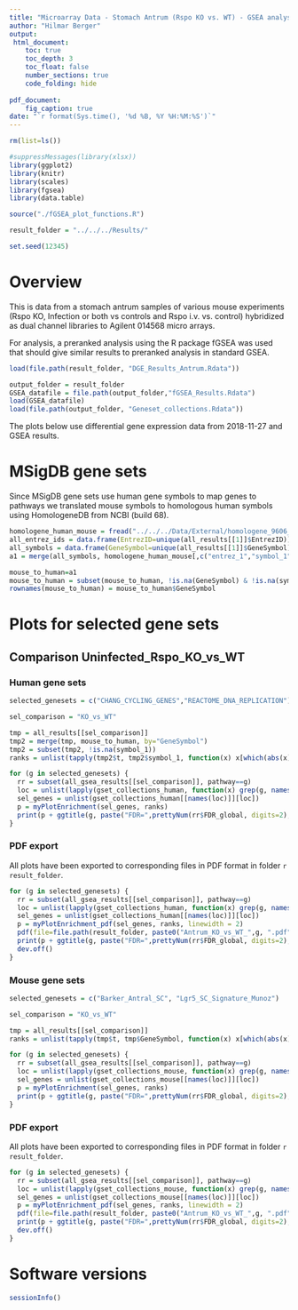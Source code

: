 ```yaml
---
title: "Microarray Data - Stomach Antrum (Rspo KO vs. WT) - GSEA analysis on DGE results - Plots"
author: "Hilmar Berger"
output: 
 html_document:
    toc: true
    toc_depth: 3
    toc_float: false
    number_sections: true
    code_folding: hide
    
pdf_document:
    fig_caption: true
date: "`r format(Sys.time(), '%d %B, %Y %H:%M:%S')`"
---
```


```r
rm(list=ls())

#suppressMessages(library(xlsx))
library(ggplot2)
library(knitr)
library(scales)
library(fgsea)
library(data.table)

source("./fGSEA_plot_functions.R")

result_folder = "../../../Results/"

set.seed(12345)
```


# Overview

This is data from a stomach antrum samples of various mouse experiments (Rspo KO, Infection or both vs controls and Rspo i.v. vs. control) hybridized as dual channel libraries to Agilent 014568 micro arrays. 

For analysis, a preranked analysis using the R package fGSEA was used that should give similar results to preranked analysis in standard GSEA. 


```r
load(file.path(result_folder, "DGE_Results_Antrum.Rdata"))
```

```r
output_folder = result_folder
GSEA_datafile = file.path(output_folder,"fGSEA_Results.Rdata")
load(GSEA_datafile)
load(file.path(output_folder, "Geneset_collections.Rdata"))
```


The plots below use differential gene expression data from 2018-11-27 and GSEA results.


# MSigDB gene sets

Since MSigDB gene sets use human gene symbols to map genes to pathways we translated mouse symbols to homologous human symbols using HomologeneDB from NCBI (build 68). 


```r
homologene_human_mouse = fread("../../../Data/External/homologene_9606_10090.txt")
all_entrez_ids = data.frame(EntrezID=unique(all_results[[1]]$EntrezID))
all_symbols = data.frame(GeneSymbol=unique(all_results[[1]]$GeneSymbol))
a1 = merge(all_symbols, homologene_human_mouse[,c("entrez_1","symbol_1","symbol_2"), with=F], by.x="GeneSymbol", by.y="symbol_2", all.x=T, sort=F)

mouse_to_human=a1
mouse_to_human = subset(mouse_to_human, !is.na(GeneSymbol) & !is.na(symbol_1) & !symbol_1 == "")
rownames(mouse_to_human) = mouse_to_human$GeneSymbol
```


# Plots for selected gene sets

## Comparison Uninfected_Rspo_KO_vs_WT

### Human gene sets

```r
selected_genesets = c("CHANG_CYCLING_GENES","REACTOME_DNA_REPLICATION")
```


```r
sel_comparison = "KO_vs_WT"
```


```r
tmp = all_results[[sel_comparison]]
tmp2 = merge(tmp, mouse_to_human, by="GeneSymbol")
tmp2 = subset(tmp2, !is.na(symbol_1))
ranks = unlist(tapply(tmp2$t, tmp2$symbol_1, function(x) x[which(abs(x)==max(abs(x)))] ))

for (g in selected_genesets) {
  rr = subset(all_gsea_results[[sel_comparison]], pathway==g)
  loc = unlist(lapply(gset_collections_human, function(x) grep(g, names(x))))
  sel_genes = unlist(gset_collections_human[[names(loc)]][loc])
  p = myPlotEnrichment(sel_genes, ranks)
  print(p + ggtitle(g, paste("FDR=",prettyNum(rr$FDR_global, digits=2),", p=",prettyNum(rr$pval, digits=2), ", ES=",prettyNum(rr$ES, digits=2), ", NES=",prettyNum(rr$NES, digits=2) ) ) )
}
```



### PDF export

All plots have been exported to corresponding files in PDF format in folder `r result_folder`.

```r
for (g in selected_genesets) {
  rr = subset(all_gsea_results[[sel_comparison]], pathway==g)
  loc = unlist(lapply(gset_collections_human, function(x) grep(g, names(x))))
  sel_genes = unlist(gset_collections_human[[names(loc)]][loc])
  p = myPlotEnrichment_pdf(sel_genes, ranks, linewidth = 2)
  pdf(file=file.path(result_folder, paste0("Antrum_KO_vs_WT_",g, ".pdf")), width=8, height = 6)
  print(p + ggtitle(g, paste("FDR=",prettyNum(rr$FDR_global, digits=2),", p=",prettyNum(rr$pval, digits=2), ", ES=",prettyNum(rr$ES, digits=2), ", NES=",prettyNum(rr$NES, digits=2) ) ) )
  dev.off()
}
```


### Mouse gene sets

```r
selected_genesets = c("Barker_Antral_SC", "Lgr5_SC_Signature_Munoz")
```


```r
sel_comparison = "KO_vs_WT"
```


```r
tmp = all_results[[sel_comparison]]
ranks = unlist(tapply(tmp$t, tmp$GeneSymbol, function(x) x[which(abs(x)==max(abs(x)))] ))

for (g in selected_genesets) {
  rr = subset(all_gsea_results[[sel_comparison]], pathway==g)
  loc = unlist(lapply(gset_collections_mouse, function(x) grep(g, names(x))))
  sel_genes = unlist(gset_collections_mouse[[names(loc)]][loc])
  p = myPlotEnrichment(sel_genes, ranks)
  print(p + ggtitle(g, paste("FDR=",prettyNum(rr$FDR_global, digits=2),", p=",prettyNum(rr$pval, digits=2), ", ES=",prettyNum(rr$ES, digits=2), ", NES=",prettyNum(rr$NES, digits=2) ) ) )
}
```


### PDF export

All plots have been exported to corresponding files in PDF format in folder `r result_folder`.

```r
for (g in selected_genesets) {
  rr = subset(all_gsea_results[[sel_comparison]], pathway==g)
  loc = unlist(lapply(gset_collections_mouse, function(x) grep(g, names(x))))
  sel_genes = unlist(gset_collections_mouse[[names(loc)]][loc])
  p = myPlotEnrichment_pdf(sel_genes, ranks, linewidth = 2)
  pdf(file=file.path(result_folder, paste0("Antrum_KO_vs_WT_",g, ".pdf")), width=8, height = 6)
  print(p + ggtitle(g, paste("FDR=",prettyNum(rr$FDR_global, digits=2),", p=",prettyNum(rr$pval, digits=2), ", ES=",prettyNum(rr$ES, digits=2), ", NES=",prettyNum(rr$NES, digits=2) ) ) )
  dev.off()
}
```


# Software versions

```r
sessionInfo()
```


